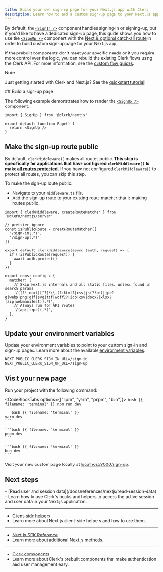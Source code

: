 ```yaml
---
title: Build your own sign-up page for your Next.js app with Clerk
description: Learn how to add a custom sign-up page to your Next.js app with Clerk's prebuilt components.
---
```


By default, the [`<SignIn />`](/docs/references/nextjs/custom-sign-in-or-up-page) component handles signing-in or signing-up, but if you'd like to have a dedicated sign-up page, this guide shows you how to use the [`<SignUp />`](/docs/components/authentication/sign-up) component with the [Next.js optional catch-all route](https://nextjs.org/docs/pages/building-your-application/routing/dynamic-routes#catch-all-segments) in order to build custom sign-up page for your Next.js app.

If the prebuilt components don't meet your specific needs or if you require more control over the logic, you can rebuild the existing Clerk flows using the Clerk API. For more information, see the [custom flow guides](/docs/custom-flows/overview).

> [!NOTE]
> Just getting started with Clerk and Next.js? See the [quickstart tutorial](/docs/quickstarts/nextjs)!

<Steps>
  ## Build a sign-up page

  The following example demonstrates how to render the [`<SignUp />`](/docs/components/authentication/sign-up) component.

  ```tsx {{ filename: 'app/sign-up/[[...sign-up]]/page.tsx' }}
  import { SignUp } from '@clerk/nextjs'

  export default function Page() {
    return <SignUp />
  }
  ```

  ## Make the sign-up route public

  By default, `clerkMiddleware()` makes all routes public. **This step is specifically for applications that have configured `clerkMiddleware()` to make [all routes protected](/docs/references/nextjs/clerk-middleware#protect-all-routes).** If you have not configured `clerkMiddleware()` to protect all routes, you can skip this step.

  To make the sign-up route public:

  - Navigate to your `middleware.ts` file.
  - Add the sign-up route to your existing route matcher that is making routes public.

  ```tsx {{ filename: 'middleware.ts', ins: [5] }}
  import { clerkMiddleware, createRouteMatcher } from '@clerk/nextjs/server'

  // prettier-ignore
  const isPublicRoute = createRouteMatcher([
    '/sign-in(.*)',
    '/sign-up(.*)'
  ])

  export default clerkMiddleware(async (auth, request) => {
    if (!isPublicRoute(request)) {
      await auth.protect()
    }
  })

  export const config = {
    matcher: [
      // Skip Next.js internals and all static files, unless found in search params
      '/((?!_next|[^?]*\\.(?:html?|css|js(?!on)|jpe?g|webp|png|gif|svg|ttf|woff2?|ico|csv|docx?|xlsx?|zip|webmanifest)).*)',
      // Always run for API routes
      '/(api|trpc)(.*)',
    ],
  }
  ```

  ## Update your environment variables

  Update your environment variables to point to your custom sign-in and sign-up pages. Learn more about the available [environment variables](/docs/deployments/clerk-environment-variables).

  ```env {{ filename: '.env.local', ins: [2] }}
  NEXT_PUBLIC_CLERK_SIGN_IN_URL=/sign-in
  NEXT_PUBLIC_CLERK_SIGN_UP_URL=/sign-up
  ```

  ## Visit your new page

  Run your project with the following command:

  <CodeBlockTabs options={["npm", "yarn", "pnpm", "bun"]}>
    ```bash {{ filename: 'terminal' }}
    npm run dev
    ```

    ```bash {{ filename: 'terminal' }}
    yarn dev
    ```

    ```bash {{ filename: 'terminal' }}
    pnpm dev
    ```

    ```bash {{ filename: 'terminal' }}
    bun dev
    ```
  </CodeBlockTabs>

  Visit your new custom page locally at [localhost:3000/sign-up](http://localhost:3000/sign-up).
</Steps>

## Next steps

<Cards>
  - [Read user and session data](/docs/references/nextjs/read-session-data)
  - Learn how to use Clerk's hooks and helpers to access the active session and user data in your Next.js application.

  ---

  - [Client-side helpers](/docs/references/nextjs/overview#client-side-helpers)
  - Learn more about Next.js client-side helpers and how to use them.

  ---

  - [Next.js SDK Reference](/docs/references/nextjs/overview)
  - Learn more about additional Next.js methods.

  ---

  - [Clerk components](/docs/components/overview)
  - Learn more about Clerk's prebuilt components that make authentication and user management easy.
</Cards>
